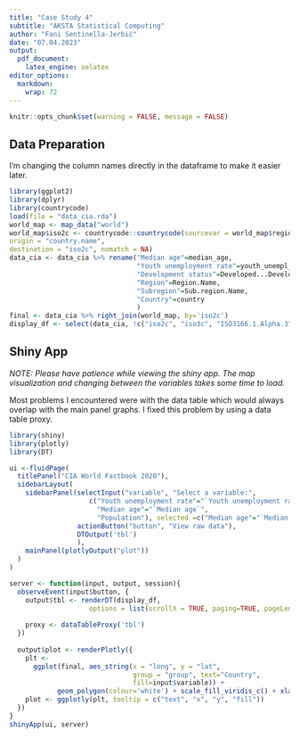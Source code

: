 ---
title: "Case Study 4"
subtitle: "AKSTA Statistical Computing"
author: "Fani Sentinella-Jerbić"
date: "07.04.2023"
output: 
  pdf_document:
    latex_engine: xelatex
editor_options: 
  markdown: 
    wrap: 72
---

```{r setup, include=FALSE} 
knitr::opts_chunk$set(warning = FALSE, message = FALSE) 
```

## Data Preparation

I'm changing the column names directly in the dataframe to make it easier later.

```{r}
library(ggplot2)
library(dplyr)
library(countrycode)
load(file = "data_cia.rda")
world_map <- map_data("world")
world_map$iso2c <- countrycode::countrycode(sourcevar = world_map$region,
origin = "country.name",
destination = "iso2c", nomatch = NA)
data_cia <- data_cia %>% rename("Median age"=median_age, 
                                "Youth unemployment rate"=youth_unempl_rate, 
                                "Development status"=Developed...Developing.Countries,
                                "Region"=Region.Name,
                                "Subregion"=Sub.region.Name,
                                "Country"=country
                                )
final <- data_cia %>% right_join(world_map, by='iso2c')
display_df <- select(data_cia, !c("iso2c", "iso3c", "ISO3166.1.Alpha.3"))
```


\newpage

## Shiny App

*NOTE: Please have patience while viewing the shiny app. The map visualization and changing between the variables takes some time to load.*

Most problems I encountered were with the data table which would always overlap with the main panel graphs. I fixed this problem by using a data table proxy.


```{r}
library(shiny)
library(plotly)
library(DT)

ui <-fluidPage(
  titlePanel("CIA World Factbook 2020"),
  sidebarLayout(
    sidebarPanel(selectInput("variable", "Select a variable:",
                    c("Youth unemployment rate"="`Youth unemployment rate`",
                      "Median age"="`Median age`",
                      "Population"), selected =c("Median age"="`Median age`")), 
                 actionButton("button", "View raw data"),
                 DTOutput('tbl')
                 ),
    mainPanel(plotlyOutput("plot"))
  )
)

server <- function(input, output, session){
  observeEvent(input$button, {
    output$tbl <- renderDT(display_df,
                    options = list(scrollX = TRUE, paging=TRUE, pageLength=15))
  
    proxy <- dataTableProxy('tbl')
  })
  
  output$plot <- renderPlotly({
    plt <- 
      ggplot(final, aes_string(x = "long", y = "lat", 
                               group = "group", text="Country", 
                               fill=input$variable)) +
            geom_polygon(colour='white') + scale_fill_viridis_c() + xlab("") + ylab("")
    plot <- ggplotly(plt, tooltip = c("text", "x", "y", "fill"))
  })
}
shinyApp(ui, server)
```


